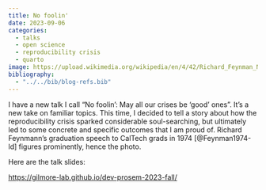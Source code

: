 ```yaml
---
title: No foolin'
date: 2023-09-06
categories:
  - talks
  - open science
  - reproducibility crisis
  - quarto
image: https://upload.wikimedia.org/wikipedia/en/4/42/Richard_Feynman_Nobel.jpg
bibliography: 
  - "../../bib/blog-refs.bib"
---
```


I have a new talk I call "No foolin': May all our crises be 'good' ones".
It's a new take on familiar topics.
This time, I decided to tell a story about how the reproducibility crisis sparked considerable soul-searching, but ultimately led to some concrete and specific outcomes that I am proud of.
Richard Feynmann's graduation speech to CalTech grads in 1974 [@Feynman1974-ld] figures prominently, hence the photo.

Here are the talk slides:

<https://gilmore-lab.github.io/dev-prosem-2023-fall/>


